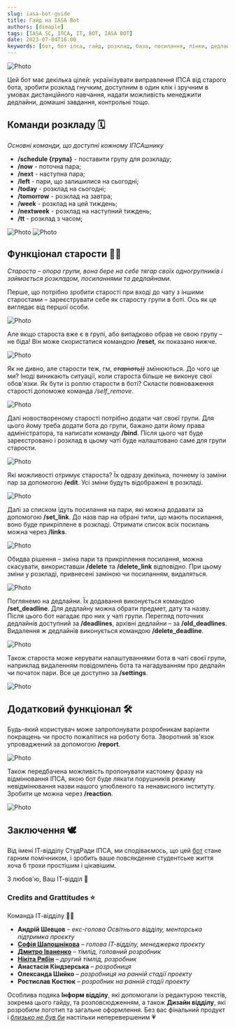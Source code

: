 ```yaml
---
slug: iasa-bot-guide
title: Гайд на IASA Bot
authors: [dimaple]
tags: [IASA SC, ІПСА, IT, BOT, IASA BOT]
date: 2023-07-04T16:00
keywords: [бот, бот іпса, гайд, розклад, база, посилання, лінки, дедлайн, асистент, Студрада]
---
```

![Photo](./preview.png)

<!--truncate-->

Цей бот має декілька цілей: українізувати виправлення ІПСА від старого бота, зробити розклад гнучким, доступним в один 
клік і зручним в умовах дистанційного навчання, надати можливість менеджити дедлайни, домашні завдання, контрольні тощо.

## Команди розкладу 🗓

*Основні команди, що доступні кожному ІПСАшнику*

- **/schedule {група}** - поставити групу для розкладу;
- **/now** - поточна пара;
- **/next** - наступна пара;
- **/left** - пари, що залишилися на сьогодні;
- **/today** - розклад на сьогодні;
- **/tomorrow** - розклад на завтра;
- **/week** - розклад на цей тиждень;
- **/nextweek** - розклад на наступний тиждень;
- **/tt** - розклад з часом;

![Photo](./schedule.gif "_Встановлення групи для розкладу_")
![Photo](./base_commands.gif "_Базові команди_")

## Функціонал старости 💪😎

*Староста – опора групи, вона бере на себе тягар своїх одногрупників і займається розкладом, посиланнями та дедлайнами.*

Перше, що потрібно зробити старості при вході до чату з іншими старостами – зареєструвати себе як старосту групи в боті.
Ось як це виглядає від першої особи.

![Photo](./set_head.gif "_Додавання старости_")

Але якщо староста вже є в групі, або випадково обрав не свою групу – не біда! Він може скористатися командою **/reset**, 
як показано нижче.

![Photo](./reset_head.gif "_Перевизначення групи старости_")

Як не дивно, але старости теж, гм, *~~старіють))~~* змінюються. До чого це ми? Іноді виникають ситуації, коли староста 
більше не виконує свої обов'язки. Як бути із роллю старости в боті? Скласти повноваження старості допоможе команда 
*/self_remove*.

![Photo](./self_remove.gif "_Складання повноважень старости_")

Далі новоствореному старості потрібно додати чат своєї групи. Для цього йому треба додати бота до групи, бажано дати 
йому права адміністратора, та написати команду **/bind**. Після цього чат буде зареєстровано і розклад в цьому чаті буде
налаштовано саме для групи старости.

![Photo](./bind.gif "_Зв'язування чату з групою_")

Які можливості отримує староста? Їх одразу декілька, почнему із заміни пар за допомогою **/edit**. Усі зміни будуть 
відображені в розкладі.

![Photo](./edit_set.gif "_Процес редагування розкладу_")

Далі за списком ідуть посилання на пари, які можна додавати за допомогою **/set_link**. До назв пар на обрані типи, 
що мають посилання, воно буде прикріплене в розкладі. Отримати список всіх посилань можна через **/links**.

![Photo](./link_set.gif "_Встановлення посилання_")

Обидва рішення – зміна пари та прикріплення посилання, можна скасувати, використавши **/delete** та **/delete_link** 
відповідно. При цьому зміни у розкладі, привнесені заміною чи посиланням, видаляться.

![Photo](./delete_edit_and_link.gif "_Видалення редагування розкладу та посилання_")

Поглянемо на дедлайни. Їх додавання виконується командою **/set_deadline**. Для дедлайну можна обрати предмет, 
дату та назву. Після цього бот нагадає про них у чаті групи. Перегляд поточних дедлайнів доступний за **/deadlines**, 
архівні дедлайни – за **/old_deadlines**. Видалення ж дедлайнів виконується командою **/delete_deadline**.

![Photo](./deadline_set.gif "_Додавання дедлайну та список дедлайнів_")

Також староста може керувати налаштуваннями бота в чаті своєї групи, наприклад видаленням повідомлень бота та 
нагадуванням про дедлайн чи початок пари. Все це доступно за **/settings**.

![Photo](./settings.gif "_Налаштування бота в чаті групи_")

## Додатковий функціонал 🛠

Будь-який користувач може запропонувати розробникам варіанти покращень чи просто пожалітися на роботу бота. 
Зворотний зв'язок упроваджений за допомогою **/report**.

![Photo](./report.gif "_Скарга на бота_")

Також передбачена можливість пропонувати кастомну фразу на відмінювання ІПСА, якою бот буде лякати порушників режиму 
невідмінювання назви нашого улюбленого та ненависного інституту. Зробити це можна через **/reaction**.

![Photo](./reaction.gif "_Запропонувати фразу_")

## Заключення 🕊

Від імені ІТ-відділу СтудРади ІПСА, ми сподіваємось, що цей [бот](https://t.me/iasa_mate_bot) стане гарним помічником, і зробить ваше повсякденне 
студентське життя хоча б трохи простішим і цікавішим.

З любов'ю,
Ваш ІТ-відділ 🤍

### Credits and Grattitudes ⭐️

Команда ІТ-відділу 👩‍💻

- **Андрій Шевцов** – _екс-голова Освітнього відділу, менторська підтримка проєкту_ 
- [**Софія Шапошнікова**](https://t.me/tea_sotea) – _голова ІТ-відділу, менеджерка проєкту_
- [**Дмитро Іваненко**](https://t.me/dimaple) – _тімлід, головний розробник_
- [**Нікіта Рябін**](https://t.me/akaspeh) – _другий тімлід, розробник_
- **Анастасія Кіндзерська** – _розробниця_
- **Олександа Шийко** – _розробниця на ранній стадії проекту_
- **Ростислав Костюк** – _розробник на ранній стадії проекту_

Особлива подяка **Інформ відділу**, які допомогали із редактурою текстів, зокрема цього гайду, та розповсюдженням, а 
також **Дизайн відділу**, які розробили логотип та загальне оформлення. Без вас фінальний продукт і 
_<ins>близько не був би</ins>_ настільки неперевершеним 💗
